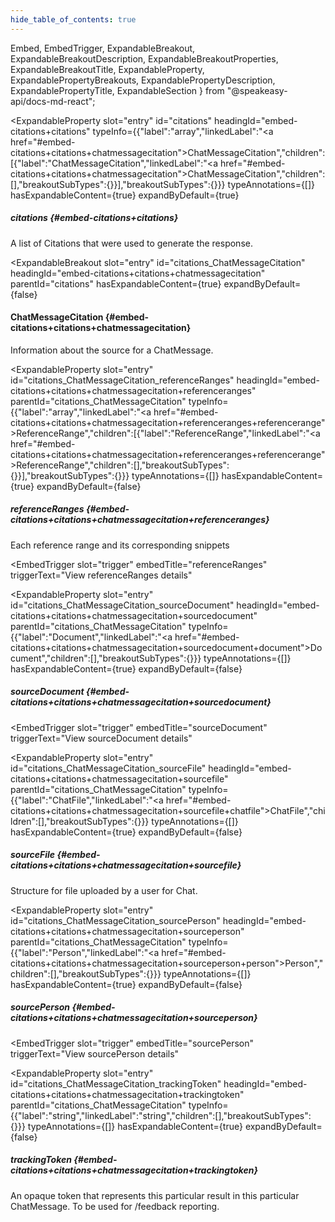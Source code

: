 ```yaml
---
hide_table_of_contents: true
---
```

  Embed,
  EmbedTrigger,
  ExpandableBreakout,
  ExpandableBreakoutDescription,
  ExpandableBreakoutProperties,
  ExpandableBreakoutTitle,
  ExpandableProperty,
  ExpandablePropertyBreakouts,
  ExpandablePropertyDescription,
  ExpandablePropertyTitle,
  ExpandableSection
} from "@speakeasy-api/docs-md-react";

<ExpandableSection>

<ExpandableProperty
  slot="entry"
  id="citations"
  headingId="embed-citations+citations"
  typeInfo={{"label":"array","linkedLabel":"<a href=\"#embed-citations+citations+chatmessagecitation\">ChatMessageCitation</a>","children":[{"label":"ChatMessageCitation","linkedLabel":"<a href=\"#embed-citations+citations+chatmessagecitation\">ChatMessageCitation</a>","children":[],"breakoutSubTypes":{}}],"breakoutSubTypes":{}}}
  typeAnnotations={[]}
  hasExpandableContent={true}
  expandByDefault={true}
>

<ExpandablePropertyTitle slot="title">

##### citations \{#embed-citations+citations\}

</ExpandablePropertyTitle>

<ExpandablePropertyDescription slot="description">

A list of Citations that were used to generate the response.

</ExpandablePropertyDescription>

<ExpandablePropertyBreakouts slot="breakouts">

<ExpandableBreakout
  slot="entry"
  id="citations_ChatMessageCitation"
  headingId="embed-citations+citations+chatmessagecitation"
  parentId="citations"
  hasExpandableContent={true}
  expandByDefault={false}
>

<ExpandableBreakoutTitle slot="title">

#### ChatMessageCitation \{#embed-citations+citations+chatmessagecitation\}

</ExpandableBreakoutTitle>

<ExpandableBreakoutDescription slot="description">

Information about the source for a ChatMessage.

</ExpandableBreakoutDescription>

<ExpandableBreakoutProperties slot="properties">

<ExpandableProperty
  slot="entry"
  id="citations_ChatMessageCitation_referenceRanges"
  headingId="embed-citations+citations+chatmessagecitation+referenceranges"
  parentId="citations_ChatMessageCitation"
  typeInfo={{"label":"array","linkedLabel":"<a href=\"#embed-citations+citations+chatmessagecitation+referenceranges+referencerange\">ReferenceRange</a>","children":[{"label":"ReferenceRange","linkedLabel":"<a href=\"#embed-citations+citations+chatmessagecitation+referenceranges+referencerange\">ReferenceRange</a>","children":[],"breakoutSubTypes":{}}],"breakoutSubTypes":{}}}
  typeAnnotations={[]}
  hasExpandableContent={true}
  expandByDefault={false}
>

<ExpandablePropertyTitle slot="title">

##### referenceRanges \{#embed-citations+citations+chatmessagecitation+referenceranges\}

</ExpandablePropertyTitle>

<ExpandablePropertyDescription slot="description">

Each reference range and its corresponding snippets

</ExpandablePropertyDescription>

<ExpandablePropertyBreakouts slot="breakouts">

<Embed slot="embed">

<EmbedTrigger
  slot="trigger"
  embedTitle="referenceRanges"
  triggerText="View referenceRanges details"
>

<Embedreferenceranges />

</EmbedTrigger>

</Embed>

</ExpandablePropertyBreakouts>

</ExpandableProperty>

<ExpandableProperty
  slot="entry"
  id="citations_ChatMessageCitation_sourceDocument"
  headingId="embed-citations+citations+chatmessagecitation+sourcedocument"
  parentId="citations_ChatMessageCitation"
  typeInfo={{"label":"Document","linkedLabel":"<a href=\"#embed-citations+citations+chatmessagecitation+sourcedocument+document\">Document</a>","children":[],"breakoutSubTypes":{}}}
  typeAnnotations={[]}
  hasExpandableContent={true}
  expandByDefault={false}
>

<ExpandablePropertyTitle slot="title">

##### sourceDocument \{#embed-citations+citations+chatmessagecitation+sourcedocument\}

</ExpandablePropertyTitle>

<ExpandablePropertyBreakouts slot="breakouts">

<Embed slot="embed">

<EmbedTrigger
  slot="trigger"
  embedTitle="sourceDocument"
  triggerText="View sourceDocument details"
>

<Embedsourcedocument />

</EmbedTrigger>

</Embed>

</ExpandablePropertyBreakouts>

</ExpandableProperty>

<ExpandableProperty
  slot="entry"
  id="citations_ChatMessageCitation_sourceFile"
  headingId="embed-citations+citations+chatmessagecitation+sourcefile"
  parentId="citations_ChatMessageCitation"
  typeInfo={{"label":"ChatFile","linkedLabel":"<a href=\"#embed-citations+citations+chatmessagecitation+sourcefile+chatfile\">ChatFile</a>","children":[],"breakoutSubTypes":{}}}
  typeAnnotations={[]}
  hasExpandableContent={true}
  expandByDefault={false}
>

<ExpandablePropertyTitle slot="title">

##### sourceFile \{#embed-citations+citations+chatmessagecitation+sourcefile\}

</ExpandablePropertyTitle>

<ExpandablePropertyDescription slot="description">

Structure for file uploaded by a user for Chat.

</ExpandablePropertyDescription>

<ExpandablePropertyBreakouts slot="breakouts">

<Embed slot="embed">

<EmbedTrigger slot="trigger" embedTitle="sourceFile" triggerText="View sourceFile details">

<Embedsourcefile />

</EmbedTrigger>

</Embed>

</ExpandablePropertyBreakouts>

</ExpandableProperty>

<ExpandableProperty
  slot="entry"
  id="citations_ChatMessageCitation_sourcePerson"
  headingId="embed-citations+citations+chatmessagecitation+sourceperson"
  parentId="citations_ChatMessageCitation"
  typeInfo={{"label":"Person","linkedLabel":"<a href=\"#embed-citations+citations+chatmessagecitation+sourceperson+person\">Person</a>","children":[],"breakoutSubTypes":{}}}
  typeAnnotations={[]}
  hasExpandableContent={true}
  expandByDefault={false}
>

<ExpandablePropertyTitle slot="title">

##### sourcePerson \{#embed-citations+citations+chatmessagecitation+sourceperson\}

</ExpandablePropertyTitle>

<ExpandablePropertyBreakouts slot="breakouts">

<Embed slot="embed">

<EmbedTrigger
  slot="trigger"
  embedTitle="sourcePerson"
  triggerText="View sourcePerson details"
>

<Embedsourceperson />

</EmbedTrigger>

</Embed>

</ExpandablePropertyBreakouts>

</ExpandableProperty>

<ExpandableProperty
  slot="entry"
  id="citations_ChatMessageCitation_trackingToken"
  headingId="embed-citations+citations+chatmessagecitation+trackingtoken"
  parentId="citations_ChatMessageCitation"
  typeInfo={{"label":"string","linkedLabel":"string","children":[],"breakoutSubTypes":{}}}
  typeAnnotations={[]}
  hasExpandableContent={true}
  expandByDefault={false}
>

<ExpandablePropertyTitle slot="title">

##### trackingToken \{#embed-citations+citations+chatmessagecitation+trackingtoken\}

</ExpandablePropertyTitle>

<ExpandablePropertyDescription slot="description">

An opaque token that represents this particular result in this particular ChatMessage. To be used for /feedback reporting.

</ExpandablePropertyDescription>

</ExpandableProperty>

</ExpandableBreakoutProperties>

</ExpandableBreakout>

</ExpandablePropertyBreakouts>

</ExpandableProperty>

</ExpandableSection>